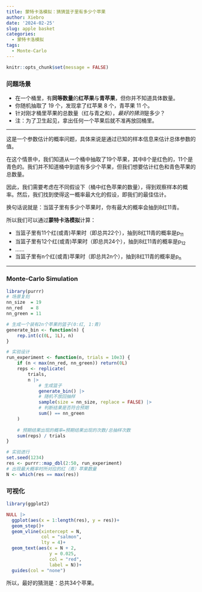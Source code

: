 ```yaml
---
title: 蒙特卡洛模拟：猜猜篮子里有多少个苹果
author: Xiebro
date: '2024-02-25'
slug: apple basket
categories:
  - 蒙特卡洛模拟
tags:
  - Monte-Carlo
---
```

```r
knitr::opts_chunk$set(message = FALSE)
```

### 问题场景
- 在一个桶里，有**同等数量**的**红苹果**与**青苹果**，但你并不知道具体数量。
- 你随机抽取了 19 个，发现拿了红苹果 8 个，青苹果 11 个。 
- 针对刚才桶里苹果的总数量（红与青之和），*最好的猜测*是多少？
- 注：为了卫生起见，拿出任何一个苹果后就不准再放回桶里。  
  
---

这是一个参数估计的概率问题，具体来说是通过已知的样本信息来估计总体参数的值。  

在这个情景中，我们知道从一个桶中抽取了19个苹果，其中8个是红色的，11个是青色的。我们并不知道桶中到底有多少个苹果，但我们想要估计红色和青色苹果的总数量。  

因此，我们需要考虑在不同假设下（桶中红色苹果的数量），得到观察样本的概率。然后，我们找到使得这一概率最大化的假设，即我们的最佳估计。  

换句话说就是：当篮子里有多少个苹果时，你有最大的概率会抽到8红11青。  

所以我们可以通过**蒙特卡洛模拟**计算：  

- 当篮子里有11个红(或青)苹果时（即总共22个），抽到8红11青的概率是p<sub>11</sub>
- 当篮子里有12个红(或青)苹果时（即总共24个），抽到8红11青的概率是p<sub>12</sub>
- ......
- 当篮子里有n个红(或青)苹果时（即总共2n个），抽到8红11青的概率是p<sub>n</sub>

---

### Monte-Carlo Simulation
```r
library(purrr)
# 场景复刻
nn_size  = 19
nn_red   = 8 
nn_green = 11

# 生成一个装有2n个苹果的篮子(0:红, 1:青)
generate_bin <- function(n) {
    rep.int(c(0L, 1L), n)
}

# 实验设计
run_experiment <- function(n, trials = 10e3) {
    if (n < max(nn_red, nn_green)) return(0L)
    reps <- replicate(
        trials,
        n |>
            # 生成篮子
            generate_bin() |> 
            # 随机不放回抽样
            sample(size = nn_size, replace = FALSE) |> 
            # 判断结果是否符合预期
            sum() == nn_green 
    )
    
    # 预期结果出现的概率=预期结果出现的次数/总抽样次数
    sum(reps) / trials
}

# 实验进行
set.seed(1234)
res <- purrr::map_dbl(2:50, run_experiment)
# 出现最大概率时所对应的红（青）苹果数量
N <- which(res == max(res)) 
```

### 可视化

```r
library(ggplot2)

NULL |>
  ggplot(aes(x = 1:length(res), y = res))+
  geom_step()+
  geom_vline(xintercept = N,
             col = "salmon",
             lty = 4)+
  geom_text(aes(x = N + 2,
                y = 0.025,
                col = "red",
                label = N))+
  guides(col = "none")
```

所以，最好的猜测是：总共34个苹果。



